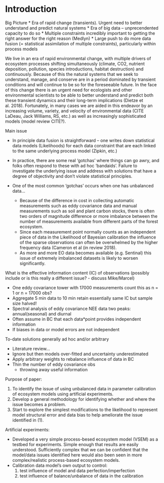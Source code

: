 # Introduction

Big Picture
* Era of rapid change (transients). Urgent need to better understand and predict natural systems
* Era of big data -- unprecendented capacity to do so
* Multiple constraints incredibly important to getting the right answer for the right reason (Medlyn)
* Large push to do more data fusion (= statistical assimilation of multiple constraints), particularly within process models

We live in an era of rapid environmental change, with multiple drivers of ecosystem processes shifting simultaneously (climate, CO2, nutrient deposition, pollution, species introductions, habitat destruction) and continuously. Because of this the natural systems that we seek to understand, manage, and conserve are in a period dominated by transient conditions and will continue to be so for the foreseeable future. In the face of this change there is an urgent need for ecologists and other environmental scientists to be able to better understand and predict both these transient dynamics and their long-term implications (Dietze et al. 2018). Fortunately, in many cases we are aided in this endeavor by an increasing volume, variety, and velocity of environmental data (CITE LaDeau, Jack Williams, RS, etc.) as well as increasingly sophisticated models (model review CITE?). 





 Main issue

* In principle data fusion is straightforward -- one writes down statistical data models (Likelihoods) for each data constraint that are each linked to the same underlying process model (Zipkin, etc.)
* In practice, there are some real 'gotchas' where things can go awry, and folks often respond to these with ad hoc 'bandaids'. Failure to investigate the underlying issue and address with solutions that have a degree of objectivity and don't violate statistical principles.

* One of the most common 'gotchas' occurs when one has unbalanced data...

  * Because of the difference in cost in collecting automatic
    measurements such as eddy covariance data and manual measurements
    such as soil and plant carbon stocks, there is often two orders of
    magnitude difference or more imbalance between the number of
    measurements available from different parts of the forest
    ecosystem.
  * Since each measurement point normally counts as an independent piece of
    data in the Likelihood of Bayesian calibration the influence of
    the sparse observations can often be overwhelmed by the higher
    frequency data (Cameron et al (in review 2018). 
  * As more and more EO data becomes available (e.g. Sentinal) this
    issue of extremely imbalanced datasets is likely to worsen
    significantly.
	
 What is the effective information content (IC) of observations
 (possibly include or is this really a different issue? - discuss
 Mike/Marcel)

  * One eddy covariance tower with 17000 measurements count this as n = 1 or n = 17000 obs?
  * Aggregate 5 min data to 10 min retain essentially same IC but sample size halved!
  * Spectral analysis of eddy covariance NEE data two peaks: annual(seasonal) and diurnal
  * Often assume in BC that each data*point provides independent information
  * If biases in data or model errors are not independent

 To-date solutions generally ad hoc and/or arbitrary 
  
  * Literature review...
  * Ignore but then models over-fitted and uncertainty underestimated
  * Apply arbitrary weights to rebalance influence of data in BC
  * Thin the number of eddy covariance obs
      * throwing away useful information

 Purpose of paper:
 
  1. To identify the issue of using unbalanced data in parameter calibration of ecosystem models using artificial experiments. 
  2. Develop a general methodology for identifying whether and where the issue becomes a problem.
  3. Start to explore the simplest modifications to the likelihood to represent model structural error and data bias to help ameliorate the issue identified in (1). 

 Artificial experiments:
 
  * Developed a very simple process-besed ecosystem model (VSEM) as a testbed for
    experiments. Simple enough that results are easily
    understood. Sufficiently complex that we can be confident that the
    model/data issues identified here would also been seen in more
    complex/realistic process-based ecosystem models. 
  * Calibration data model's own output to control:
	1. test influence of model and data perfection/imperfection
	2.  test influence of balance/unbalance of data in the calibration
